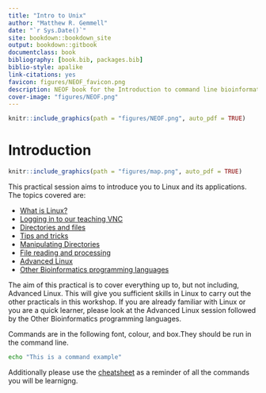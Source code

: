 ```yaml
---
title: "Intro to Unix"
author: "Matthew R. Gemmell"
date: "`r Sys.Date()`"
site: bookdown::bookdown_site
output: bookdown::gitbook
documentclass: book
bibliography: [book.bib, packages.bib]
biblio-style: apalike
link-citations: yes
favicon: figures/NEOF_favicon.png
description: NEOF book for the Introduction to command line bioinformatics workshop
cover-image: "figures/NEOF.png"
---
```


```r
knitr::include_graphics(path = "figures/NEOF.png", auto_pdf = TRUE)
```

# Introduction {#intro}

```r
knitr::include_graphics(path = "figures/map.png", auto_pdf = TRUE)
```

This practical session aims to introduce you to Linux and its applications. The topics covered are:

-   [What is Linux?](#linuxintro)
-   [Logging in to our teaching VNC](#cluster)
-   [Directories and files](#dirsandfiles)
-   [Tips and tricks](#tipsandtricks)
-   [Manipulating Directories](#manipulatingdirectories)
-   [File reading and processing](#filereadingandprocessing)
-   [Advanced Linux](#advancedlinux)
-   [Other Bioinformatics programming languages](#bfxlanguages)

The aim of this practical is to cover everything up to, but not including, Advanced Linux. This will give you sufficient skills in Linux to carry out the other practicals in this workshop. If you are already familiar with Linux or you are a quick learner, please look at the Advanced Linux session followed by the Other Bioinformatics programming languages.

Commands are in the following font, colour, and box.They should be run in the command line.

```bash
echo "This is a command example" 
```

Additionally please use the [cheatsheet](#cheatsheet) as a reminder of all the commands you will be learnigng.
